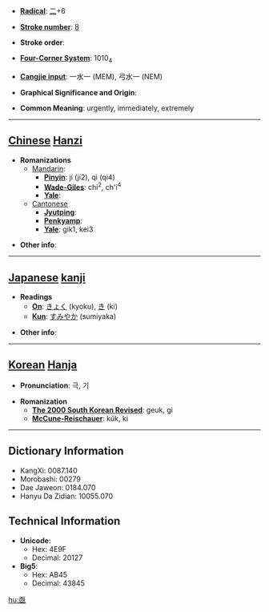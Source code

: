 * '''[[Wiktionary:Chinese radical index| Radical]]''': [[Wiktionary:Chinese radical index 二|二]]+6

* '''[[Wiktionary:Chinese total strokes index|Stroke number]]''': [[Wiktionary:Chinese total strokes index 8|8]]

* '''Stroke order''': 

* '''[[Wiktionary:Chinese four corner index|Four-Corner System]]''': 1010<sub>4</sub>

* '''[[Wiktionary:Chinese Cangjie index|Cangjie input]]''': 一水一 (MEM), 弓水一 (NEM)

* '''Graphical Significance and Origin''': 

* '''Common Meaning''': urgently, immediately, extremely

----

== [[Chinese]] [[Hanzi]] ==

* '''Romanizations'''
** [[Mandarin]]:
*** '''[[Pinyin]]''': jí (ji2), qì (qi4)
*** '''[[Wade-Giles]]''': chi<sup>2</sup>, ch'i<sup>4</sup>
*** '''[[Yale]]''': 
**[[Cantonese]]
***'''[[Jyutping]]''':
***'''[[Penkyamp]]''': 
***'''[[Yale]]''': gik1, kei3

* '''Other info''': 

----

== [[Japanese]] [[kanji]] ==

* '''Readings'''
** '''[[On]]''': [[きょく]] (kyoku), [[き]] (ki)
** '''[[Kun]]''': [[すみやか]] (sumiyaka)

* '''Other info''':  

----

== [[Korean]] [[Hanja]] ==

* '''Pronunciation''': 극, 기

* '''Romanization'''
** '''[[The 2000 South Korean Revised Romanization|The 2000 South Korean Revised]]''': geuk, gi
** '''[[McCune-Reischauer]]''': kŭk, ki

----

== Dictionary Information ==

* KangXi: 0087.140
* Morobashi: 00279
* Dae Jaweon: 0184.070
* Hanyu Da Zidian: 10055.070

== Technical Information ==

* '''Unicode''':
** Hex: 4E9F
** Decimal: 20127
* '''Big5''':
** Hex: AB45
** Decimal: 43845

[[hu:亟]]